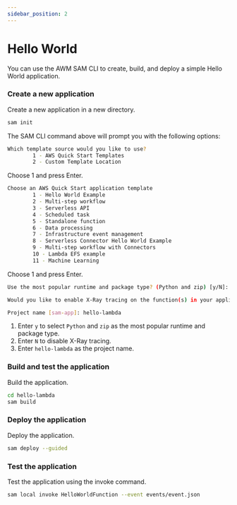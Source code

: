 ```yaml
---
sidebar_position: 2
---
```


# Hello World

You can use the AWM SAM CLI to create, build, and deploy a simple Hello World application.

### Create a new application

Create a new application in a new directory.

```bash
sam init
```

The SAM CLI command above will prompt you with the following options:

```bash
Which template source would you like to use?
        1 - AWS Quick Start Templates
        2 - Custom Template Location
```
Choose 1 and press Enter.

```bash
Choose an AWS Quick Start application template
        1 - Hello World Example
        2 - Multi-step workflow
        3 - Serverless API
        4 - Scheduled task
        5 - Standalone function
        6 - Data processing
        7 - Infrastructure event management
        8 - Serverless Connector Hello World Example
        9 - Multi-step workflow with Connectors
        10 - Lambda EFS example
        11 - Machine Learning
``` 
Choose 1 and press Enter.

```bash
Use the most popular runtime and package type? (Python and zip) [y/N]: y

Would you like to enable X-Ray tracing on the function(s) in your application?  [y/N]: N

Project name [sam-app]: hello-lambda
```	

1. Enter `y` to select `Python` and `zip` as the most popular runtime and package type.  
2. Enter `N` to disable X-Ray tracing.  
3. Enter `hello-lambda` as the project name.

### Build and test the application

Build the application.

```bash
cd hello-lambda
sam build
```

### Deploy the application

Deploy the application.

```bash
sam deploy --guided
```

### Test the application

Test the application using the invoke command.

```bash
sam local invoke HelloWorldFunction --event events/event.json
```